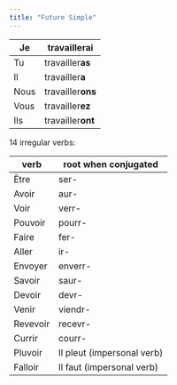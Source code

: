 ```yaml
---
title: "Future Simple"
---
```


| Je |    travailler**ai** |
| --- | --- |
| Tu | travailler**as** |
| Il | travailler**a** |
| Nous | travailler**ons** |
| Vous | travailler**ez** |
| Ils | travailler**ont** |

14 irregular verbs:

| verb | root when conjugated |
| --- | --- |
| Être | ser- |
| Avoir | aur- |
| Voir | verr- |
| Pouvoir | pourr- |
| Faire | fer- |
| Aller | ir- |
| Envoyer | enverr- |
| Savoir | saur- |
| Devoir | devr- |
| Venir | viendr- |
| Revevoir | recevr- |
| Currir | courr- |
| Pluvoir | Il pleut (impersonal verb) |
| Falloir | Il faut (impersonal verb) |
